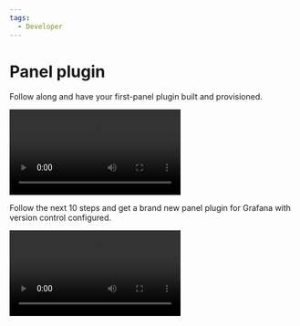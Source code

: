 ```yaml
---
tags:
  - Developer
---
```



# Panel plugin

Follow along and have your first-panel plugin built and provisioned.

<Video
  src="https://www.youtube.com/embed/KnaPBKoXuEw"
  title="Part 1 of the build a panel plugin tutorial for Grafana."
/>

Follow the next 10 steps and get a brand new panel plugin for Grafana with version control configured.

<Video
  src="https://www.youtube.com/embed/9xz_wvFz2ts"
  title="Part 2 of the build a panel plugin tutorial for Grafana."
/>
